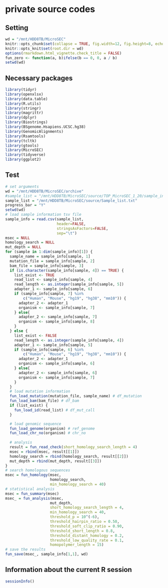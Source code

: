 # private source codes

## Setting
```r
wd = "/mnt/HDD8TB/MicroSEC"
knitr::opts_chunk$set(collapse = TRUE, fig.width=12, fig.height=8, echo=TRUE, warning=TRUE, message=TRUE, comment = "#>")
knitr::opts_knit$set(root.dir = wd)
options(rmarkdown.html_vignette.check_title = FALSE)
fun_zero <- function(a, b)ifelse(b == 0, 0, a / b)
setwd(wd)
```

## Necessary packages
```r
library(tidyr)
library(openxlsx)
library(data.table)
library(R.utils)
library(stringr)
library(magrittr)
library(dplyr)
library(Biostrings)
library(BSgenome.Hsapiens.UCSC.hg38)
library(GenomicAlignments)
library(Rsamtools)
library(tcltk)
library(gtools)
library(MicroSEC)
library(tidyverse)
library(ggplot2)
```

## Test
```r
# set arguments
wd = "/mnt/HDD8TB/MicroSEC/archive"
#sample_list = "/mnt/HDD8TB/MicroSEC/source/TOP_MicroSEC_1_20/sample_info_test.tsv"
sample_list = "/mnt/HDD8TB/MicroSEC/source/Sample_list.txt"
progress_bar = "Y"
setwd(wd)
# load sample information tsv file
sample_info = read.csv(sample_list,
                       header=FALSE,
                       stringsAsFactors=FALSE,
                       sep="\t")
msec = NULL
homology_search = NULL
mut_depth = NULL
for (sample in 1:dim(sample_info)[1]) {
  sample_name = sample_info[sample, 1]
  mutation_file = sample_info[sample, 2]
  bam_file = sample_info[sample, 3]
  if (is.character(sample_info[sample, 4]) == TRUE) {
    list_exist <- TRUE
    read_list <- sample_info[sample, 4]
    read_length <- as.integer(sample_info[sample, 5])
    adapter_1 <- sample_info[sample, 6]
    if (sample_info[sample, 7] %in%
        c("Human", "Mouse", "hg19", "hg38", "mm10")) {
      adapter_2 <- adapter_1
      organism <- sample_info[sample, 7]
    } else{
      adapter_2 <- sample_info[sample, 7]
      organism <- sample_info[sample, 8]
    }
  } else {
    list_exist <- FALSE
    read_length <- as.integer(sample_info[sample, 4])
    adapter_1 <- sample_info[sample, 5]
    if (sample_info[sample, 6] %in%
        c("Human", "Mouse", "hg19", "hg38", "mm10")) {
      adapter_2 <- adapter_1
      organism <- sample_info[sample, 6]
    } else{
      adapter_2 <- sample_info[sample, 6]
      organism <- sample_info[sample, 7]
    }
  }
  # load mutation information
  fun_load_mutation(mutation_file, sample_name) # df_mutation
  fun_load_bam(bam_file) # df_bam
  if (list_exist) {
    fun_load_id(read_list) # df_mut_call
  }

  # load genomic sequence
  fun_load_genome(organism) # ref_genome
  fun_load_chr_no(organism) # chr_no
  
  # analysis
  result = fun_read_check(short_homology_search_length = 4)
  msec = rbind(msec, result[[1]])
  homology_search = rbind(homology_search, result[[2]])
  mut_depth = rbind(mut_depth, result[[3]])
}
# search homologous sequences
msec = fun_homology(msec,
                    homology_search,
                    min_homology_search = 40)
# statistical analysis
msec = fun_summary(msec)
msec_ = fun_analysis(msec,
                    mut_depth,
                    short_homology_search_length = 4,
                    min_homology_search = 40,
                    threshold_p = 10^(-6),
                    threshold_hairpin_ratio = 0.50,
                    threshold_soft_clip_ratio = 0.90,
                    threshold_short_length = 0.8,
                    threshold_distant_homology = 0.2,
                    threshold_low_quality_rate = 0.1,
                    homopolymer_length = 15)
# save the results
fun_save(msec_, sample_info[1,1], wd)

```

## Information about the current R session
```r
sessionInfo()
```
